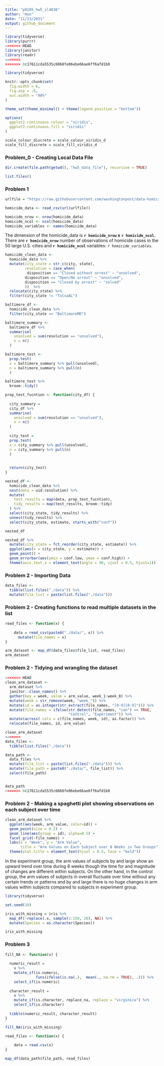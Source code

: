 ```yaml
---
title: "p8105_hw5_sl4836"
author: "Hun"
date: "11/13/2021"
output: github_document
---
```


```r
library(tidyverse)
library(purrr)
<<<<<<< HEAD
library(janitor)
library(readr)
=======
>>>>>>> 0c17611cda5535c6068fe06ebe66ae6ff6afd1b0
```

```r
library(tidyverse)

knitr::opts_chunk$set(
  fig.width = 6,
  fig.asp = .6,
  out.width = "90%"
)

theme_set(theme_minimal() + theme(legend.position = "bottom"))

options(
  ggplot2.continuous.colour = "viridis",
  ggplot2.continuous.fill = "viridis"
)

scale_colour_discrete = scale_colour_viridis_d
scale_fill_discrete = scale_fill_viridis_d
```


### Problem_0 - Creating Local Data File
```r
dir.create(file.path(getwd(), "hw5_data_file"), recursive = TRUE)

list.files()
```



### Problem 1
```r
urlfile = "https://raw.githubusercontent.com/washingtonpost/data-homicides/master/homicide-data.csv"

homicide_data <- read_csv(url(urlfile))
```


```r
homicide_nrow <- nrow(homicide_data)
homicide_ncol <- ncol(homicide_data)
homicide_variables <- names(homicide_data)

```

The dimension of the homicide_data is **`r homicide_nrow` x**  **`r homicide_ncol`.** There are **`r homicide_nrow`** number of observations of homicide cases in the 50 large U.S. cities and **`r homicide_ncol`**  variables: *`r homicide_variables`.*



```r
homicide_clean_data <-
  homicide_data %>%
  mutate(city_state = str_c(city, state),
         resolution = case_when(
          disposition == "Closed without arrest" ~ "unsolved",
         disposition == "Open/No arrest" ~ "unsolved",
         disposition == "Closed by arrest" ~ "solved"
         ))  %>%
  relocate(city_state) %>%
  filter(city_state != "TulsaAL")


```


```r
baltimore_df <-  
  homicide_clean_data %>%
  filter(city_state == "BaltimoreMD")

baltimore_summary <-
  baltimore_df %>% 
  summarise(
    unsolved = sum(resolution == "unsolved"),
    n = n()
  )

baltimore_test <-
  prop.test(
  x = baltimore_summary %>% pull(unsolved),
  n = baltimore_summary %>% pull(n)
  )

baltimore_test %>% 
  broom::tidy()
```
```r
prop_test_fucntion <- function(city_df) {
  
  city_summary =
  city_df %>% 
  summarise(
    unsolved = sum(resolution == "unsolved"),
    n = n()
  )
  
  city_test =
  prop.test(
  x = city_summary %>% pull(unsolved),
  n = city_summary %>% pull(n)
  )
  
  
  return(city_test)
}


```


```r
nested_df <-
  homicide_clean_data %>% 
  nest(data = uid:resolution) %>%
  mutate(
    test_results = map(data, prop_test_fucntion),
    tidy_results = map(test_results, broom::tidy)
  ) %>%
  select(city_state, tidy_results) %>%
  unnest(tidy_results) %>%
  select(city_state, estimate, starts_with("conf"))
```

```r
nested_df
```



```r
nested_df %>% 
  mutate(city_state = fct_reorder(city_state, estimate)) %>%
  ggplot(aes(x = city_state, y = estimate)) +
  geom_point() +
  geom_errorbar(aes(ymin = conf.low, ymax = conf.high)) +
  theme(axis.text.x = element_text(angle = 90, vjust = 0.5, hjust=1))
```


### Problem 2 - Importing Data
```r
data_files <- 
  tibble(list.files("./data")) %>%
  mutate(file_list = paste(list.files("./data")))

```

### Problem 2 - Creating functions to read multiple datasets in the list
```r
read_files <- function(x) {
  
    data = read_csv(paste0("./data/", x)) %>%
      mutate(file_names = x)
}

arm_dataset <- map_df(data_files$file_list, read_files) 
arm_dataset
```

### Problem 2 - Tidying and wrangling the dataset
```r
<<<<<<< HEAD
clean_arm_dataset <-
  arm_dataset %>%
  janitor::clean_names() %>%
  gather(key = week, value = arm_value, week_1:week_8) %>%
  mutate(week = str_remove(week, "week_")) %>%
  mutate(id = as.integer(str_extract(file_names, "[0-9][0-9]"))) %>%
  mutate(file_names = ifelse(str_detect(file_names, "con") == TRUE,
                             "Control", "Experiment")) %>%
  mutate(across(.cols = c(file_names, week, id), as.factor)) %>%
  relocate(file_names, id, arm_value)

clean_arm_dataset
=======
data_files <- 
  tibble(list.files("./data"))
```


```r
data_path <- 
  data_files %>%
  mutate(file_list = paste(list.files("./data"))) %>%
  mutate(file_path = paste0("./data/", file_list)) %>%
  select(file_path)


data_path
>>>>>>> 0c17611cda5535c6068fe06ebe66ae6ff6afd1b0
```

### Problem 2 - Making a spaghetti plot showing observations on each subject over time
```r
clean_arm_dataset %>%
  ggplot(aes(week, arm_value, color=id)) + 
  geom_point(size = 0.2) + 
  geom_line(aes(group = id), alpha=0.5) +
  facet_grid(~file_names) +
  labs(x = "Week", y = "Arm Value", 
       title = "Arm Values on Each Subject over 8 Weeks in Two Groups")+
  theme(plot.title = element_text(hjust = 0.5, face = "bold"))
```

In the experiment group, the arm values of subjects by and large show an upward trend over time during 8 weeks though the time for and magnitude of changes are different within subjects. On the other hand, in the control group, the arm values of subjects in overall fluctuate over time without any certain trends or patterns and by and large there is no huge changes in arm values within subjects compared to subjects in experiment group.

```r
library(tidyverse)

set.seed(10)

iris_with_missing = iris %>% 
  map_df(~replace(.x, sample(1:150, 20), NA)) %>%
  mutate(Species = as.character(Species))

iris_with_missing
```

### Problem 3
```r
fill_NA <- function(v) {
  
  numeric_result = 
    v %>%  
    mutate_if(is.numeric, 
              funs(ifelse(is.na(.),  mean(., na.rm = TRUE), .))) %>%
    select_if(is.numeric)
                    
  character_result = 
    v %>% 
    mutate_if(is.character, replace_na, replace = "virginica") %>% 
    select_if(is.character)
  
  tibble(numeric_result, character_result)
}

fill_NA(iris_with_missing)
```







```r
read_files <- function(x) {
  
    data = read.csv(x)
}

map_df(data_path$file_path, read_files)
```



